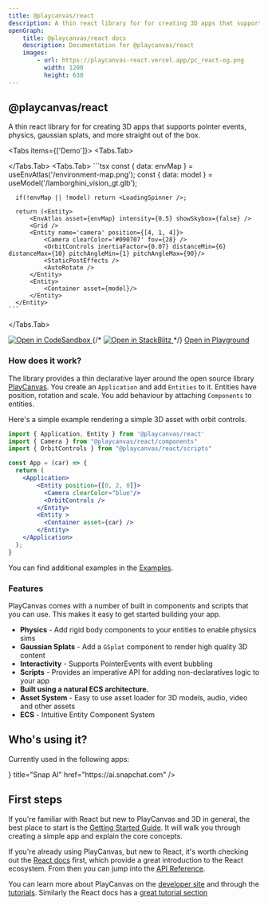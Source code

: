 ```yaml
---
title: @playcanvas/react
description: A thin react library for for creating 3D apps that supports pointer events, physics, gaussian splats, and more straight out of the box.
openGraph:
    title: @playcanvas/react docs
    description: Documentation for @playcanvas/react
    images:
        - url: https://playcanvas-react.vercel.app/pc_react-og.png
          width: 1200
          height: 630
---
```



## @playcanvas/react

A thin react library for for creating 3D apps that supports pointer events, physics, gaussian splats, and more straight out of the box.


<Tabs items={['Demo']}>
  <Tabs.Tab>
    <div className='w-full aspect-video rounded-xl overflow-hidden'>
      <ReactQueryProvider>
        <Application className='hover:cursor-grab active:cursor-grabbing w-full' fillMode="NONE" resolutionMode="AUTO">
          <Example />
        </Application>
      </ReactQueryProvider>
    </div>
  </Tabs.Tab>
  <Tabs.Tab>
    ```tsx
      const { data: envMap } = useEnvAtlas('/environment-map.png');
      const { data: model } = useModel('/lamborghini_vision_gt.glb');

      if(!envMap || !model) return <LoadingSpinner />;

      return (<Entity>
          <EnvAtlas asset={envMap} intensity={0.5} showSkybox={false} />
          <Grid />
          <Entity name='camera' position={[4, 1, 4]}>
              <Camera clearColor='#090707' fov={28} />
              <OrbitControls inertiaFactor={0.07} distanceMin={6} distanceMax={10} pitchAngleMin={1} pitchAngleMax={90}/>
              <StaticPostEffects />
              <AutoRotate />
          </Entity>
          <Entity>
              <Container asset={model}/>
          </Entity>
      </Entity>
    ```
  </Tabs.Tab>
</Tabs>

<div className="inline-buttons ">
  
  <a className='grayscale hover:cursor-pointer' href="https://codesandbox.io/p/sandbox/playcanvas-react-nwlrlm">
    <img
      alt="Open in CodeSandbox"
      src="https://codesandbox.io/static/img/play-codesandbox.svg"
    />
  </a>
  {/* <a href="https://stackblitz.com/github/___YOUR_PATH___">
    <img
      alt="Open in StackBlitz"
      src="https://developer.stackblitz.com/img/open_in_stackblitz.svg"
    />
  </a> */}
  <a className='example-button' href="/examples/model-viewer">
    <Terminal/>
    <span>Open in Playground</span>
  </a>
</div>

### How does it work?

The library provides a thin declarative layer around the open source library [PlayCanvas](https://playcanvas.com). You create an `Application` and add `Entities` to it. Entities have position, rotation and scale. You add behaviour by attaching `Components` to entities.

Here's a simple example rendering a simple 3D asset with orbit controls.

```jsx copy
import { Application, Entity } from '@playcanvas/react'
import { Camera } from "@playcanvas/react/components"
import { OrbitControls } from "@playcanvas/react/scripts"

const App = (car) => {
  return (
    <Application>
        <Entity position={[0, 2, 0]}>
          <Camera clearColor="blue"/>
          <OrbitControls />
        </Entity>
        <Entity >
          <Container asset={car} />
        </Entity>
    </Application>
  );
}
```

You can find additional examples in the [Examples](/examples).

### Features

PlayCanvas comes with a number of built in components and scripts that you can use. This makes it easy to get started building your app.

- **Physics** - Add rigid body components to your entities to enable physics sims
- **Gaussian Splats** - Add a `GSplat` component to render high quality 3D content
- **Interactivity** - Supports PointerEvents with event bubbling
- **Scripts** - Provides an imperative API for adding non-declaratives logic to your app
- **Built using a natural ECS architecture.**
- **Asset System** - Easy to use asset loader for 3D models, audio, video and other assets
- **ECS** - Intuitive Entity Component System

## Who's using it?
Currently used in the following apps:

<Cards>
  <Cards.Card
    icon={<Icons.snapchat />}
    title="Snap AI"
    href="https://ai.snapchat.com"
  />
</Cards>

## First steps

If you're familiar with React but new to PlayCanvas and 3D in general, the best place to start is the [Getting Started Guide](/docs/getting-started). It will walk you through creating a simple app and explain the core concepts.

If you're already using PlayCanvas, but new to React, it's worth checking out the [React docs](https://react.dev/learn) first, which provide a great introduction to the React ecosystem. From then you can jump into the [API Reference](/docs/api-reference).

You can learn more about PlayCanvas on the [developer site](https://developer.playcanvas.com/) and through the [tutorials](https://developer.playcanvas.com/tutorials/). Similarly the React docs has a [great tutorial section](https://react.dev/learn)
